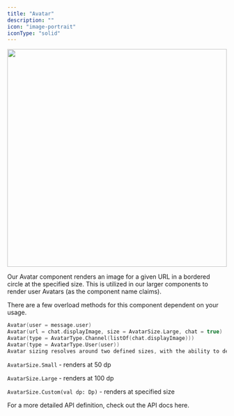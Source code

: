 ```yaml
---
title: "Avatar"
description: ""
icon: "image-portrait"
iconType: "solid"
---
```


<img 
height="500"  
width="100%" 
src="/images/android-sdk/avatar.png"
/>

Our Avatar component renders an image for a given URL in a bordered circle at the specified size. This is utilized in our larger components to render user Avatars (as the component name claims).

There are a few overload methods for this component dependent on your usage.

```Kotlin
Avatar(user = message.user)
Avatar(url = chat.displayImage, size = AvatarSize.Large, chat = true)
Avatar(type = AvatarType.Channel(listOf(chat.displayImage)))
Avatar(type = AvatarType.User(user))
Avatar sizing resolves around two defined sizes, with the ability to define a custom size.
```

`AvatarSize.Small` - renders at 50 dp

`AvatarSize.Large` - renders at 100 dp

`AvatarSize.Custom(val dp: Dp)` - renders at specified size

For a more detailed API definition, check out the API docs here.
